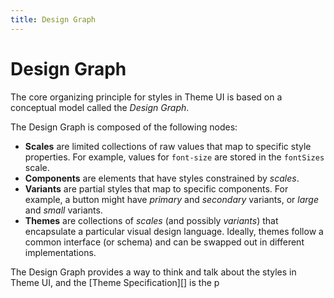 ```yaml
---
title: Design Graph
---
```


# Design Graph

The core organizing principle for styles in Theme UI is based
on a conceptual model called the _Design Graph_.

The Design Graph is composed of the following nodes:

- **Scales** are limited collections of raw values that map to specific style properties.
  For example, values for `font-size` are stored in the `fontSizes` scale.
- **Components** are elements that have styles constrained by _scales_.
- **Variants** are partial styles that map to specific components.
  For example, a button might have _primary_ and _secondary_ variants, or _large_ and _small_ variants.
- **Themes** are collections of _scales_ (and possibly _variants_) that encapsulate a particular visual design language.
  Ideally, themes follow a common interface (or schema) and can be swapped out in different implementations.

The Design Graph provides a way to think and talk about the styles in Theme UI,
and the [Theme Specification][] is the p